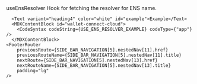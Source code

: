

<MDXLayout>
  <MDXContentSection>
      <Text variant="heading4" color="white" id="use-ens-resolver">useEnsResolver</Text>
      <MDXContentBlock id="get-started">
        Hook for fetching the resolver for ENS name.
        <CodeSyntax codeString={USE_ENS_RESOLVER} codeType={"app"} />
      </MDXContentBlock>

      <Text variant="heading4" color="white" id="example">Example</Text>
      <MDXContentBlock id="wallet-connect-cloud">
        <CodeSyntax codeString={USE_ENS_RESOLVER_EXAMPLE} codeType={"app"} />
      </MDXContentBlock>
    <FooterRouter
        previousRoute={SIDE_BAR_NAVIGATION[5].nestedNav[11].href}
        previousRouteName={SIDE_BAR_NAVIGATION[5].nestedNav[11].title}
        nextRoute={SIDE_BAR_NAVIGATION[5].nestedNav[13].href}
        nextRouteName={SIDE_BAR_NAVIGATION[5].nestedNav[13].title}
        padding="lg"
    />

  </MDXContentSection>
  <MDXToCSection data={USE_ENS_RESOLVER_TOC}/>
</MDXLayout>
